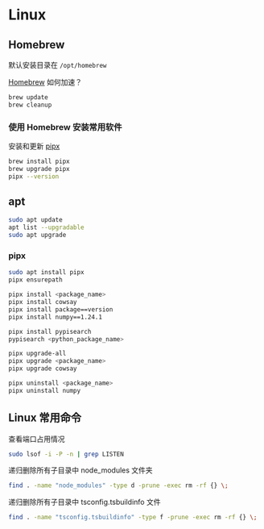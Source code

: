 # Linux

## Homebrew

默认安装目录在 `/opt/homebrew`

[Homebrew](https://brew.sh/) 如何加速？

```bash
brew update
brew cleanup
```

### 使用 Homebrew 安装常用软件

安装和更新 [pipx](https://pipx.pypa.io/stable/installation/)

```bash
brew install pipx
brew upgrade pipx
pipx --version
```

## apt

```bash
sudo apt update
apt list --upgradable
sudo apt upgrade


```

### pipx

```bash
sudo apt install pipx
pipx ensurepath

pipx install <package_name>
pipx install cowsay
pipx install package==version
pipx install numpy==1.24.1

pipx install pypisearch
pypisearch <python_package_name>

pipx upgrade-all
pipx upgrade <package_name>
pipx upgrade cowsay

pipx uninstall <package_name>
pipx uninstall numpy
```

## Linux 常用命令

查看端口占用情况

```bash
sudo lsof -i -P -n | grep LISTEN
```

递归删除所有子目录中 node_modules 文件夹

```bash
find . -name "node_modules" -type d -prune -exec rm -rf {} \;
```

递归删除所有子目录中 tsconfig.tsbuildinfo 文件

```bash
find . -name "tsconfig.tsbuildinfo" -type f -prune -exec rm -rf {} \;
```
